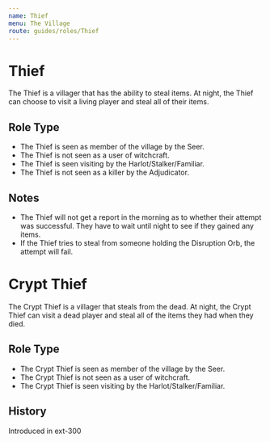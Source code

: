 ```yaml
---
name: Thief
menu: The Village
route: guides/roles/Thief
---
```



# Thief

The Thief is a villager that has the ability to steal items. At night, the Thief can choose to visit a living player and steal all of their items.

## Role Type

- The Thief is seen as member of the village by the Seer.
- The Thief is not seen as a user of witchcraft.
- The Thief is seen visiting by the Harlot/Stalker/Familiar.
- The Thief is not seen as a killer by the Adjudicator.

## Notes

- The Thief will not get a report in the morning as to whether their attempt was successful. They have to wait until night to see if they gained any items.
- If the Thief tries to steal from someone holding the Disruption Orb, the attempt will fail.

# Crypt Thief

The Crypt Thief is a villager that steals from the dead. At night, the Crypt Thief can visit a dead player and steal all of the items they had when they died.

## Role Type

- The Crypt Thief is seen as member of the village by the Seer.
- The Crypt Thief is not seen as a user of witchcraft.
- The Crypt Thief is seen visiting by the Harlot/Stalker/Familiar.

## History

<Timeline lineColor="white">
  <Event interval="2019-01-01">Introduced in ext-300</Event>
</Timeline>
